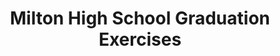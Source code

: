 ---
title: "Milton High School Graduation Exercises"
subtitle: ""
creator: ""
categories: ["art"]
featuredImage: "../src/assets/images/item/art/DSC02761.png"
views: ["../src/assets/images/item/art/DSC02761.png"]
nextItem: []
---
